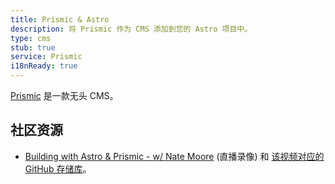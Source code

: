 ```yaml
---
title: Prismic & Astro
description: 将 Prismic 作为 CMS 添加到您的 Astro 项目中。
type: cms
stub: true
service: Prismic
i18nReady: true
---
```


[Prismic](https://prismic.io/) 是一款无头 CMS。

## 社区资源

- [Building with Astro & Prismic - w/ Nate Moore](https://www.youtube.com/watch?v=qFUfuDSLdxM) (直播录像) 和 [该视频对应的 GitHub 存储库](https://github.com/natemoo-re/miles-of-code)。
